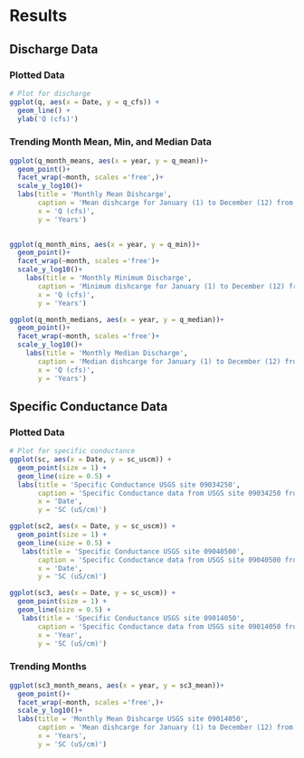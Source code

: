 
# Results

## Discharge Data

### Plotted Data

```r
# Plot for discharge 
ggplot(q, aes(x = Date, y = q_cfs)) + 
  geom_line() + 
  ylab('Q (cfs)')
```

### Trending Month Mean, Min, and Median Data

```r
ggplot(q_month_means, aes(x = year, y = q_mean))+
  geom_point()+
  facet_wrap(~month, scales ='free',)+
  scale_y_log10()+
  labs(title = 'Monthly Mean Dishcarge',
       caption = 'Mean dishcarge for January (1) to December (12) from the year 1986 to 2021',
       x = 'Q (cfs)',
       y = 'Years')
  

ggplot(q_month_mins, aes(x = year, y = q_min))+
  geom_point()+
  facet_wrap(~month, scales ='free')+
  scale_y_log10()+
    labs(title = 'Monthly Minimum Discharge',
       caption = 'Minimum dishcarge for January (1) to December (12) from the year 1986 to 2021',
       x = 'Q (cfs)',
       y = 'Years')

ggplot(q_month_medians, aes(x = year, y = q_median))+
  geom_point()+
  facet_wrap(~month, scales ='free')+
  scale_y_log10()+
    labs(title = 'Monthly Median Discharge',
       caption = 'Median dishcarge for January (1) to December (12) from the year 1986 to 2021',
       x = 'Q (cfs)',
       y = 'Years')
```


## Specific Conductance Data

### Plotted Data

```r
# Plot for specific conductance 
ggplot(sc, aes(x = Date, y = sc_uscm)) + 
  geom_point(size = 1) + 
  geom_line(size = 0.5) +
  labs(title = 'Specific Conductance USGS site 09034250',
       caption = 'Specific Conductance data from USGS site 09034250 from 2021-06-24 to 2021-09-30',
       x = 'Date',
       y = 'SC (uS/cm)')

ggplot(sc2, aes(x = Date, y = sc_uscm)) + 
  geom_point(size = 1) + 
  geom_line(size = 0.5) +
   labs(title = 'Specific Conductance USGS site 09040500',
       caption = 'Specific Conductance data from USGS site 09040500 from 2021-06-08 to 2021-09-30',
       x = 'Date',
       y = 'SC (uS/cm)')

ggplot(sc3, aes(x = Date, y = sc_uscm)) + 
  geom_point(size = 1) + 
  geom_line(size = 0.5) +
   labs(title = 'Specific Conductance USGS site 09014050',
       caption = 'Specific Conductance data from USGS site 09014050 from 2011-09-30 to 2021-09-30',
       x = 'Year',
       y = 'SC (uS/cm)')
```

### Trending Months

```r
ggplot(sc3_month_means, aes(x = year, y = sc3_mean))+
  geom_point()+
  facet_wrap(~month, scales ='free',)+
  scale_y_log10()+
  labs(title = 'Monthly Mean Dishcarge USGS site 09014050',
       caption = 'Mean dishcarge for January (1) to December (12) from 2011-09-30 to 2021-09-30',
       x = 'Years',
       y = 'SC (uS/cm)')
```